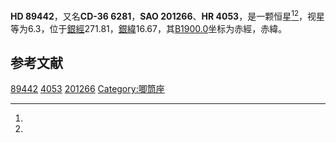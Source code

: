 {{Starbox begin
| name = HD 89442
}}
{{Starbox observe
| epoch = [[J2000.0|J2000.0]]
| constell = {{星座名待查}}<ref name=SIMBAD>{{cite web
 | url=http://simbad.u-strasbg.fr/simbad/sim-id?Ident=HR+4053
 | title =Pulsating variable Star
 | publisher=Centre de Données astronomiques de Strasbourg
 | work=SIMBAD
 | accessdate=2012-07-13}}</ref><ref name=DATA>{{cite web
 | url=http://vizier.u-strasbg.fr/viz-bin/VizieR-5?-out.add=.&-source=5050&-corr=PK=HR&-out.max=9999&HR=4053
 | title=VizieR Detailed Page
 | accessdate=2012-07-13
 | archive-date=2016-03-05
 | archive-url=https://web.archive.org/web/20160305021414/http://vizier.u-strasbg.fr/viz-bin/VizieR-5?-out.add=.&-source=5050&-corr=PK=HR&-out.max=9999&HR=4053
 | dead-url=no
 }}</ref>
| 星官 = 
| ra = {{RA|10|18|37.8}}<ref name=SIMBAD /><ref name=DATA />
| dec = {{DEC|-36|48|17}}<ref name=SIMBAD /><ref name=DATA />
| appmag_v = 6.3<ref name=SIMBAD /><ref name=DATA />
}}
{{Starbox character
| class = K2-3III<ref name=SIMBAD /><ref name=DATA />
| b-v = 1.28<ref name=SIMBAD /><ref name=DATA />
| u-b = <ref name=SIMBAD /><ref name=DATA />
| r-i = <ref name=SIMBAD /><ref name=DATA />
| variable = 
}}
{{Starbox astrometry
| radial_v = 
| prop_mo_ra = 2
| parallax = 
| p_error = 
}}
{{Starbox catalog
| names =CD-36 6281，[[SAO星表|SAO]] 201266，[[HD星表|HD]] 89442，[[HR星表|HR]] 4053}}
{{Starbox reference |Simbad=HR+4053}}
{{Starbox end}}

'''HD 89442'''，又名'''CD-36 6281'''，'''SAO 201266'''、'''HR 4053'''，是一颗恒星<ref name=SIMBAD /><ref name=DATA />，视星等为6.3，位于[[銀道座標系|銀經]]271.81，[[銀道座標系|銀緯]]16.67，其[[B1900.0|B1900.0]]坐标为赤經{{RA|10|14|14}}，赤緯{{DEC|-36|16.67|14}}。

== 参考文献 ==
{{reflist}}

{{star-stub}}
{{唧筒座恒星}}

[[Category:HD和HDE天體|89442]]
[[Category:HR天體|4053]]
[[Category:SAO天體|201266]]
[[Category:唧筒座|Category:唧筒座]]
